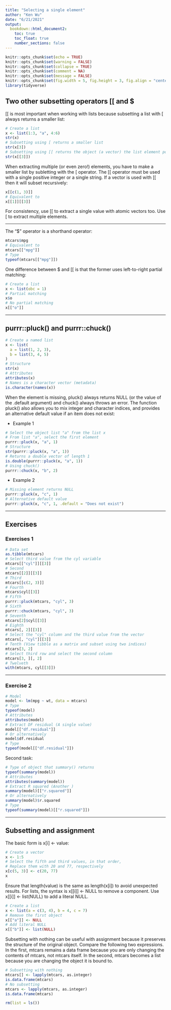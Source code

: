 ```yaml
---
title: "Selecting a single element"
author: "Ken Wu"
date: "6/21/2021"
output:
  bookdown::html_document2:
    toc: true
    toc_float: true
    number_sections: false
---
```


```r
knitr::opts_chunk$set(echo = TRUE)
knitr::opts_chunk$set(warning = FALSE)
knitr::opts_chunk$set(collapse = TRUE)
knitr::opts_chunk$set(comment = NA)
knitr::opts_chunk$set(message = FALSE)
knitr::opts_chunk$set(fig.width = 5, fig.height = 3, fig.align = "center")
library(tidyverse)
```

## Two other subsetting operators [[ and $

[[ is most important when working with lists because subsetting a list with [ always returns a smaller list:

```r
# Create a list
x <- list(1:3, "a", 4:6)
str(x)
# Subsetting using [ returns a smaller list
str(x[3])
# Subsetting using [[ returns the object (a vector) the list element points to
str(x[[3]])
```

When extracting multiple (or even zero!) elements, you have to make a smaller list by subletting with the [ operator. The [[ operator must be used with a single positive integer or a single string. If a vector is used with [[ then it will subset recursively:

```r
x[[c(1, 3)]]
# Equivalent to
x[[1]][[3]]
```

For consistency, use [[ to extract a single value with atomic vectors too. Use [ to extract multiple elements.

---

The "$" operator is a shorthand operator:

```r
mtcars$mpg
# Equivalent to
mtcars[["mpg"]]
# Type
typeof(mtcars[["mpg"]])
```

One difference between $ and [[ is that the former uses left-to-right partial matching:

```r
# Create a list
x <- list(obc = 1)
# Partial matching
x$o
# No partial matching
x[["o"]]
```

---

## purrr::pluck() and purrr::chuck()

```r
# Create a named list
x <- list(
  a = list(1, 2, 3),
  b = list(3, 4, 5)
)
# Structure
str(x)
# Attributes
attributes(x)
# Names is a character vector (metadata)
is.character(names(x))
```

When the element is missing, pluck() always returns NULL (or the value of the .default argument) and chuck() always throws an error. The function pluck() also allows you to mix integer and character indices, and provides an alternative default value if an item does not exist:

* Example 1

```r
# Select the object list "a" from the list x
# From list "a", select the first element
purrr::pluck(x, "a", 1)
# Structure
str(purrr::pluck(x, "a", 1))
# Returns a double vector of length 1
is.double(purrr::pluck(x, "a", 1))
# Using chuck()
purrr::chuck(x, "b", 2)
```

* Example 2

```r
# Missing element returns NULL
purrr::pluck(x, "c", 1)
# Alternative default value 
purrr::pluck(x, "c", 1, .default = "Does not exist")
```

---

## Exercises

### Exercises 1 

```r
# Data set
as.tibble(mtcars)
# Select third value from the cyl variable
mtcars[["cyl"]][[3]]
# Second 
mtcars[[2]][[3]]
# Third 
mtcars[[c(2, 3)]]
# Fourth 
mtcars$cyl[[3]]
# Fifth 
purrr::pluck(mtcars, "cyl", 3)
# Sixth 
purrr::chuck(mtcars, "cyl", 3)
# Seventh 
mtcars[2]$cyl[[3]]
# Eighth
mtcars[, 2][[3]]
# Select the "cyl" column and the third value from the vector
mtcars[, "cyl"][[3]]
# Tenth (View tibble as a matrix and subset using two indices)
mtcars[3, 2]
# Select third row and select the second column
mtcars[3, ][, 2]
# Twelveth
with(mtcars, cyl[[3]])
```

---

### Exercise 2

```r
# Model
model <- lm(mpg ~ wt, data = mtcars)
# Type
typeof(model)
# Attributes
attributes(model)
# Extract DF residual (A single value)
model[["df.residual"]]
# Or alternatively
model$df.residual
# Type
typeof(model[["df.residual"]])
```

Second task:

```r
# Type of object that summary() returns
typeof(summary(model))
# Attributes
attributes(summary(model))
# Extract R squared (Another )
summary(model)[["r.squared"]]
# Or alternatively
summary(model)$r.squared
# Type
typeof(summary(model)[["r.squared"]])
```

---

## Subsetting and assignment

The basic form is x[i] <- value:

```r
# Create a vector
x <- 1:5
# Select the fifth and third values, in that order,
# Replace them with 20 and 77, respectively
x[c(5, 3)] <- c(20, 77)
x
```

Ensure that length(value) is the same as length(x[i]) to avoid unexpected results. For lists, the syntax is x[[i]] <- NULL to remove a component. Use x[[i]] <- list(NULL) to add a literal NULL.

```r
# Create a list
x <- list(a = c(3, 4), b = 4, c = 7)
# Remove the first object
x[["a"]] <- NULL
# Add literal NULL
x[["b"]] <- list(NULL)
```

Subsetting with nothing can be useful with assignment because it preserves the structure of the original object. Compare the following two expressions. In the first, mtcars remains a data frame because you are only changing the contents of mtcars, not mtcars itself. In the second, mtcars becomes a list because you are changing the object it is bound to.

```r
# Subsetting with nothing
mtcars[] <- lapply(mtcars, as.integer)
is.data.frame(mtcars)
# No subsetting
mtcars <- lapply(mtcars, as.integer)
is.data.frame(mtcars)
```

```r
rm(list = ls())
```



